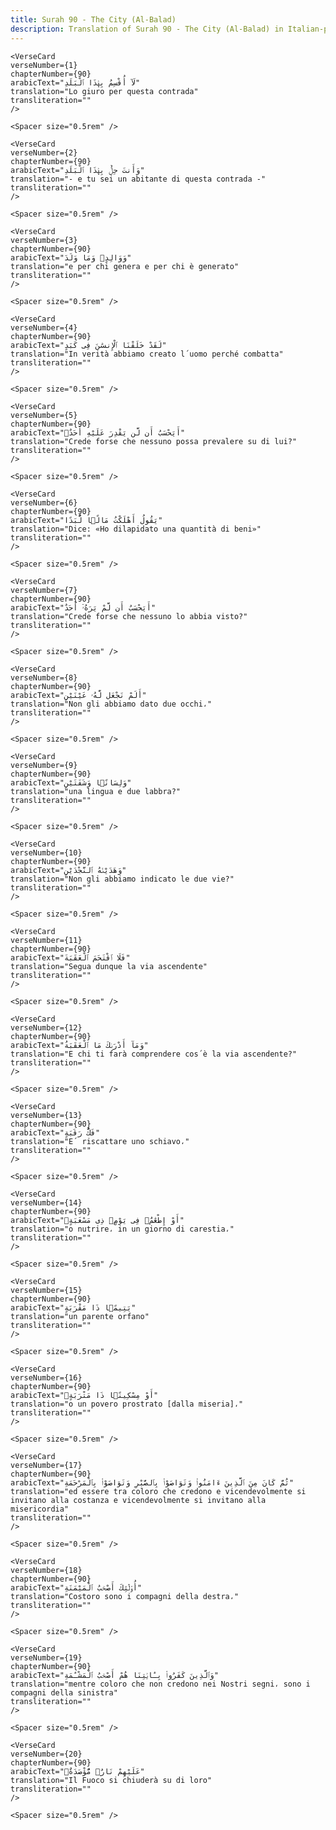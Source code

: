 ```yaml
---
title: Surah 90 - The City (Al-Balad)  
description: Translation of Surah 90 - The City (Al-Balad) in Italian-piccardo
---
```







    <VerseCard 
    verseNumber={1}
    chapterNumber={90}
    arabicText="لَآ أُقْسِمُ بِهَٰذَا ٱلْبَلَدِ"
    translation="Lo giuro per questa contrada"
    transliteration=""
    />

    <Spacer size="0.5rem" />
                
    <VerseCard 
    verseNumber={2}
    chapterNumber={90}
    arabicText="وَأَنتَ حِلٌّۢ بِهَٰذَا ٱلْبَلَدِ"
    translation="- e tu sei un abitante di questa contrada -"
    transliteration=""
    />

    <Spacer size="0.5rem" />
                
    <VerseCard 
    verseNumber={3}
    chapterNumber={90}
    arabicText="وَوَالِدٍۢ وَمَا وَلَدَ"
    translation="e per chi genera e per chi è generato"
    transliteration=""
    />

    <Spacer size="0.5rem" />
                
    <VerseCard 
    verseNumber={4}
    chapterNumber={90}
    arabicText="لَقَدْ خَلَقْنَا ٱلْإِنسَٰنَ فِى كَبَدٍ"
    translation="In verità abbiamo creato l´uomo perché combatta"
    transliteration=""
    />

    <Spacer size="0.5rem" />
                
    <VerseCard 
    verseNumber={5}
    chapterNumber={90}
    arabicText="أَيَحْسَبُ أَن لَّن يَقْدِرَ عَلَيْهِ أَحَدٌۭ"
    translation="Crede forse che nessuno possa prevalere su di lui?"
    transliteration=""
    />

    <Spacer size="0.5rem" />
                
    <VerseCard 
    verseNumber={6}
    chapterNumber={90}
    arabicText="يَقُولُ أَهْلَكْتُ مَالًۭا لُّبَدًا"
    translation="Dice: «Ho dilapidato una quantità di beni»"
    transliteration=""
    />

    <Spacer size="0.5rem" />
                
    <VerseCard 
    verseNumber={7}
    chapterNumber={90}
    arabicText="أَيَحْسَبُ أَن لَّمْ يَرَهُۥٓ أَحَدٌ"
    translation="Crede forse che nessuno lo abbia visto?"
    transliteration=""
    />

    <Spacer size="0.5rem" />
                
    <VerseCard 
    verseNumber={8}
    chapterNumber={90}
    arabicText="أَلَمْ نَجْعَل لَّهُۥ عَيْنَيْنِ"
    translation="Non gli abbiamo dato due occhi،"
    transliteration=""
    />

    <Spacer size="0.5rem" />
                
    <VerseCard 
    verseNumber={9}
    chapterNumber={90}
    arabicText="وَلِسَانًۭا وَشَفَتَيْنِ"
    translation="una lingua e due labbra?"
    transliteration=""
    />

    <Spacer size="0.5rem" />
                
    <VerseCard 
    verseNumber={10}
    chapterNumber={90}
    arabicText="وَهَدَيْنَٰهُ ٱلنَّجْدَيْنِ"
    translation="Non gli abbiamo indicato le due vie?"
    transliteration=""
    />

    <Spacer size="0.5rem" />
                
    <VerseCard 
    verseNumber={11}
    chapterNumber={90}
    arabicText="فَلَا ٱقْتَحَمَ ٱلْعَقَبَةَ"
    translation="Segua dunque la via ascendente"
    transliteration=""
    />

    <Spacer size="0.5rem" />
                
    <VerseCard 
    verseNumber={12}
    chapterNumber={90}
    arabicText="وَمَآ أَدْرَىٰكَ مَا ٱلْعَقَبَةُ"
    translation="E chi ti farà comprendere cos´è la via ascendente?"
    transliteration=""
    />

    <Spacer size="0.5rem" />
                
    <VerseCard 
    verseNumber={13}
    chapterNumber={90}
    arabicText="فَكُّ رَقَبَةٍ"
    translation="E´ riscattare uno schiavo،"
    transliteration=""
    />

    <Spacer size="0.5rem" />
                
    <VerseCard 
    verseNumber={14}
    chapterNumber={90}
    arabicText="أَوْ إِطْعَٰمٌۭ فِى يَوْمٍۢ ذِى مَسْغَبَةٍۢ"
    translation="o nutrire، in un giorno di carestia،"
    transliteration=""
    />

    <Spacer size="0.5rem" />
                
    <VerseCard 
    verseNumber={15}
    chapterNumber={90}
    arabicText="يَتِيمًۭا ذَا مَقْرَبَةٍ"
    translation="un parente orfano"
    transliteration=""
    />

    <Spacer size="0.5rem" />
                
    <VerseCard 
    verseNumber={16}
    chapterNumber={90}
    arabicText="أَوْ مِسْكِينًۭا ذَا مَتْرَبَةٍۢ"
    translation="o un povero prostrato [dalla miseria]،"
    transliteration=""
    />

    <Spacer size="0.5rem" />
                
    <VerseCard 
    verseNumber={17}
    chapterNumber={90}
    arabicText="ثُمَّ كَانَ مِنَ ٱلَّذِينَ ءَامَنُوا۟ وَتَوَاصَوْا۟ بِٱلصَّبْرِ وَتَوَاصَوْا۟ بِٱلْمَرْحَمَةِ"
    translation="ed essere tra coloro che credono e vicendevolmente si invitano alla costanza e vicendevolmente si invitano alla misericordia"
    transliteration=""
    />

    <Spacer size="0.5rem" />
                
    <VerseCard 
    verseNumber={18}
    chapterNumber={90}
    arabicText="أُو۟لَٰٓئِكَ أَصْحَٰبُ ٱلْمَيْمَنَةِ"
    translation="Costoro sono i compagni della destra،"
    transliteration=""
    />

    <Spacer size="0.5rem" />
                
    <VerseCard 
    verseNumber={19}
    chapterNumber={90}
    arabicText="وَٱلَّذِينَ كَفَرُوا۟ بِـَٔايَٰتِنَا هُمْ أَصْحَٰبُ ٱلْمَشْـَٔمَةِ"
    translation="mentre coloro che non credono nei Nostri segni، sono i compagni della sinistra"
    transliteration=""
    />

    <Spacer size="0.5rem" />
                
    <VerseCard 
    verseNumber={20}
    chapterNumber={90}
    arabicText="عَلَيْهِمْ نَارٌۭ مُّؤْصَدَةٌۢ"
    translation="Il Fuoco si chiuderà su di loro"
    transliteration=""
    />

    <Spacer size="0.5rem" />
                